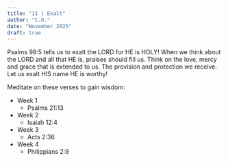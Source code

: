 ```yaml
---
title: "11 | Exalt"
author: "C.O."
date: "November 2025"
draft: true
---
```


Psalms 99:5 tells us to exalt the LORD for HE is HOLY! When we think about the LORD and all that HE is, praises should fill us. Think on the love, mercy and grace that is extended to us. The provision and protection we receive. Let us exalt HIS name HE is worthy!

Meditate on these verses to gain wisdom:

-   Week 1
    -   Psalms 21:13
-   Week 2
    -   Isaiah 12:4
-   Week 3
    -   Acts 2:36
-   Week 4
    -   Philippians 2:9
